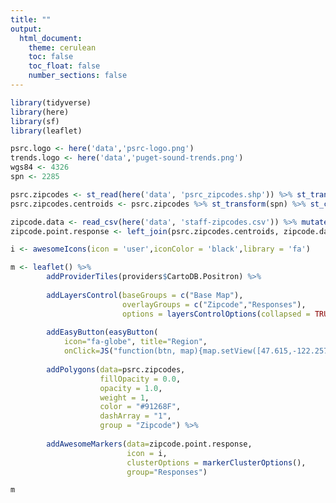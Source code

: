 ```yaml
---
title: ""
output: 
  html_document:
    theme: cerulean
    toc: false
    toc_float: false
    number_sections: false
---
```


```r
library(tidyverse)
library(here)
library(sf)
library(leaflet)

psrc.logo <- here('data','psrc-logo.png')
trends.logo <- here('data','puget-sound-trends.png')
wgs84 <- 4326
spn <- 2285 

psrc.zipcodes <- st_read(here('data', 'psrc_zipcodes.shp')) %>% st_transform(wgs84) %>% select(zipcode)
psrc.zipcodes.centroids <- psrc.zipcodes %>% st_transform(spn) %>% st_centroid() %>% st_transform(wgs84)

zipcode.data <- read_csv(here('data', 'staff-zipcodes.csv')) %>% mutate(response=1, Zip=as.character(Zip)) 
zipcode.point.response <- left_join(psrc.zipcodes.centroids, zipcode.data, by=c("zipcode"="Zip")) %>% drop_na()

i <- awesomeIcons(icon = 'user',iconColor = 'black',library = 'fa')

m <- leaflet() %>% 
        addProviderTiles(providers$CartoDB.Positron) %>%
        
        addLayersControl(baseGroups = c("Base Map"),
                         overlayGroups = c("Zipcode","Responses"),
                         options = layersControlOptions(collapsed = TRUE)) %>%
        
        addEasyButton(easyButton(
            icon="fa-globe", title="Region",
            onClick=JS("function(btn, map){map.setView([47.615,-122.257],8.5); }"))) %>%
        
        addPolygons(data=psrc.zipcodes,
                    fillOpacity = 0.0,
                    opacity = 1.0,
                    weight = 1,
                    color = "#91268F",
                    dashArray = "1",
                    group = "Zipcode") %>%
        
        addAwesomeMarkers(data=zipcode.point.response, 
                          icon = i, 
                          clusterOptions = markerClusterOptions(),
                          group="Responses")

```

```r
m
```
